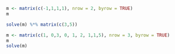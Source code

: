 ```r
m <- matrix(c(-1,1,1,1), nrow = 2, byrow = TRUE)
m

solve(m) %*% matrix(c(3,5))
```

```r
m <- matrix(c(1, 0,3, 0, 1, 2, 1,1,5), nrow = 3, byrow = TRUE)
m
solve(m)
```
